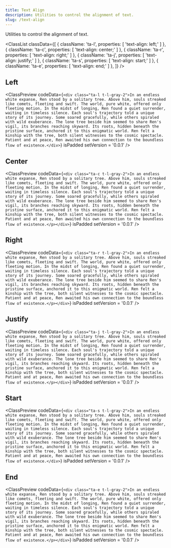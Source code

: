 ```yaml
---
title: Text Align
description: Utilities to control the alignment of text.
slug: /text-align
---
```



Utilities to control the alignment of text.

<ClassList
  classData={[
    {
      className: 'ta-l',
      properties: [
        'text-align: left;'
      ]
    },
    {
      className: 'ta-c',
      properties: [
        'text-align: center;'
      ]
    },
    {
      className: 'ta-r',
      properties: [
        'text-align: right;'
      ]
    },
    {
      className: 'ta-j',
      properties: [
        'text-align: justify;'
      ]
    },
    {
      className: 'ta-s',
      properties: [
        'text-align: start;'
      ]
    },
    {
      className: 'ta-e',
      properties: [
        'text-align: end;'
      ]
    },
  ]}
/>

## Left

<ClassPreview
  codeData={`<div class="ta-l t-l-gray-2">In an endless white expanse, Ren stood by a solitary tree. Above him, souls streaked like comets, fleeting and swift. The world, pure white, offered only fleeting motion. In the midst of longing, Ren found a quiet surrender, waiting in timeless silence. Each soul's trajectory told a unique story of its journey. Some soared gracefully, while others spiraled with wild exuberance. The lone tree beside him seemed to share Ren's vigil, its branches reaching skyward. Its roots, hidden beneath the pristine surface, anchored it to this enigmatic world. Ren felt a kinship with the tree, both silent witnesses to the cosmic spectacle. Patient and at peace, Ren awaited his own connection to the boundless flow of existence.</div>`}
  isPadded
  setVersion = '0.0.1'
/>

## Center

<ClassPreview
  codeData={`<div class="ta-c t-l-gray-2">In an endless white expanse, Ren stood by a solitary tree. Above him, souls streaked like comets, fleeting and swift. The world, pure white, offered only fleeting motion. In the midst of longing, Ren found a quiet surrender, waiting in timeless silence. Each soul's trajectory told a unique story of its journey. Some soared gracefully, while others spiraled with wild exuberance. The lone tree beside him seemed to share Ren's vigil, its branches reaching skyward. Its roots, hidden beneath the pristine surface, anchored it to this enigmatic world. Ren felt a kinship with the tree, both silent witnesses to the cosmic spectacle. Patient and at peace, Ren awaited his own connection to the boundless flow of existence.</p></div>`}
  isPadded
  setVersion = '0.0.1'
/>

## Right

<ClassPreview
  codeData={`<div class="ta-r t-l-gray-2">In an endless white expanse, Ren stood by a solitary tree. Above him, souls streaked like comets, fleeting and swift. The world, pure white, offered only fleeting motion. In the midst of longing, Ren found a quiet surrender, waiting in timeless silence. Each soul's trajectory told a unique story of its journey. Some soared gracefully, while others spiraled with wild exuberance. The lone tree beside him seemed to share Ren's vigil, its branches reaching skyward. Its roots, hidden beneath the pristine surface, anchored it to this enigmatic world. Ren felt a kinship with the tree, both silent witnesses to the cosmic spectacle. Patient and at peace, Ren awaited his own connection to the boundless flow of existence.</p></div>`}
  isPadded
  setVersion = '0.0.1'
/>

## Justify

<ClassPreview
  codeData={`<div class="ta-j t-l-gray-2">In an endless white expanse, Ren stood by a solitary tree. Above him, souls streaked like comets, fleeting and swift. The world, pure white, offered only fleeting motion. In the midst of longing, Ren found a quiet surrender, waiting in timeless silence. Each soul's trajectory told a unique story of its journey. Some soared gracefully, while others spiraled with wild exuberance. The lone tree beside him seemed to share Ren's vigil, its branches reaching skyward. Its roots, hidden beneath the pristine surface, anchored it to this enigmatic world. Ren felt a kinship with the tree, both silent witnesses to the cosmic spectacle. Patient and at peace, Ren awaited his own connection to the boundless flow of existence.</p></div>`}
  isPadded
  setVersion = '0.0.1'
/>

## Start

<ClassPreview
  codeData={`<div class="ta-s t-l-gray-2">In an endless white expanse, Ren stood by a solitary tree. Above him, souls streaked like comets, fleeting and swift. The world, pure white, offered only fleeting motion. In the midst of longing, Ren found a quiet surrender, waiting in timeless silence. Each soul's trajectory told a unique story of its journey. Some soared gracefully, while others spiraled with wild exuberance. The lone tree beside him seemed to share Ren's vigil, its branches reaching skyward. Its roots, hidden beneath the pristine surface, anchored it to this enigmatic world. Ren felt a kinship with the tree, both silent witnesses to the cosmic spectacle. Patient and at peace, Ren awaited his own connection to the boundless flow of existence.</div>`}
  isPadded
  setVersion = '0.0.1'
/>

## End

<ClassPreview
  codeData={`<div class="ta-e t-l-gray-2">In an endless white expanse, Ren stood by a solitary tree. Above him, souls streaked like comets, fleeting and swift. The world, pure white, offered only fleeting motion. In the midst of longing, Ren found a quiet surrender, waiting in timeless silence. Each soul's trajectory told a unique story of its journey. Some soared gracefully, while others spiraled with wild exuberance. The lone tree beside him seemed to share Ren's vigil, its branches reaching skyward. Its roots, hidden beneath the pristine surface, anchored it to this enigmatic world. Ren felt a kinship with the tree, both silent witnesses to the cosmic spectacle. Patient and at peace, Ren awaited his own connection to the boundless flow of existence.</p></div>`}
  isPadded
  setVersion = '0.0.1'
/>